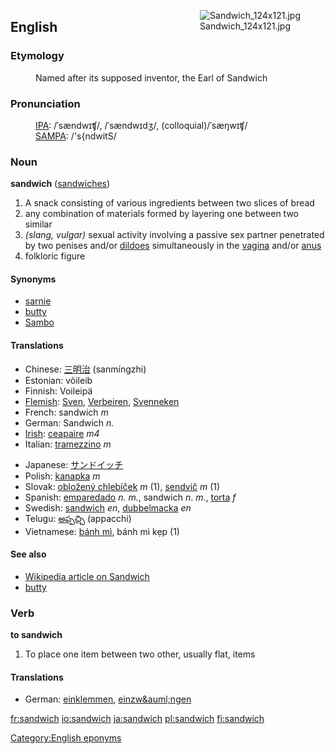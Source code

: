 <div style="float:right; margin: 0 0 1em 1em;">[[Image:Sandwich_124x121.jpg]]</div>
==English==
===Etymology===
:Named after its supposed inventor, the Earl of Sandwich

===Pronunciation===
:[[IPA]]: /ˈsændwɪʧ/, /ˈsændwɪdʒ/, (colloquial)/ˈsæŋwɪʧ/
:[[SAMPA]]: /'s{ndwitS/

===Noun===
'''sandwich''' ([[sandwiches]])

#A snack consisting of various ingredients between two slices of bread
#any combination of materials formed by layering one between two similar
#''(slang, vulgar)'' sexual activity involving a passive sex partner penetrated by two penises and/or [[dildo]]es simultaneously in the [[vagina]] and/or [[anus]]
#folkloric figure

====Synonyms====
<!-- Australian slang "sanga" or "sanger" - need to check -->
*[[sarnie]]
*[[butty]]
*[[Sambo]]

====Translations====
{{top}}
*Chinese: [[三明治]] (sanmíngzhi)
*Estonian: võileib
*Finnish: Voileipä
*[[Flemish]]: [[Sven]], [[Verbeiren]], [[Svenneken]]
*French: sandwich ''m''
*German: Sandwich ''n.''
*[[Irish]]: [[ceapaire]] ''m4''
*Italian: [[tramezzino]] ''m''
{{mid}}
*Japanese: [[サンドイッチ]]
*Polish: [[kanapka]] ''m''
*Slovak: [[obložený chlebíček]] ''m'' (1), [[sendvič]] ''m'' (1)
*Spanish: [[emparedado]] ''n.'' ''m.'', sandwich ''n''. ''m.'', [[torta]] ''f''
*Swedish: [[sandwich]] ''en'', [[dubbelmacka]] ''en''
*Telugu: [[అప్పచ్చి]] (appacchi)
*Vietnamese: [[bánh mì]], bánh mì kẹp (1)
{{bottom}}

====See also====
*[[:w:sandwich|Wikipedia article on Sandwich]]
*[[butty]]

===Verb===
'''to sandwich'''
#To place one item between two other, usually flat, items

====Translations====
*German: [[einklemmen]], [[einzw&auml;ngen]]

[[Category:English eponyms]]

[[fr:sandwich]]
[[io:sandwich]]
[[ja:sandwich]]
[[pl:sandwich]]
[[fi:sandwich]]